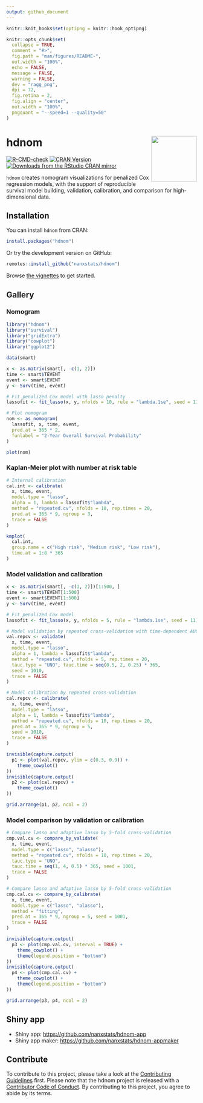 ```yaml
---
output: github_document
---
```


<!-- README.md is generated from README.Rmd. Please edit that file -->

```r
knitr::knit_hooks$set(optipng = knitr::hook_optipng)

knitr::opts_chunk$set(
  collapse = TRUE,
  comment = "#>",
  fig.path = "man/figures/README-",
  out.width = "100%",
  echo = FALSE,
  message = FALSE,
  warning = FALSE,
  dev = "ragg_png",
  dpi = 72,
  fig.retina = 2,
  fig.align = "center",
  out.width = "100%",
  pngquant = "--speed=1 --quality=50"
)
```

# hdnom <img src="man/figures/logo.png" align="right" width="120" />

<!-- badges: start -->
[![R-CMD-check](https://github.com/nanxstats/hdnom/actions/workflows/R-CMD-check.yaml/badge.svg)](https://github.com/nanxstats/hdnom/actions/workflows/R-CMD-check.yaml)
[![CRAN Version](https://www.r-pkg.org/badges/version/hdnom)](https://cran.r-project.org/package=hdnom)
[![Downloads from the RStudio CRAN mirror](https://cranlogs.r-pkg.org/badges/hdnom)](https://cranlogs.r-pkg.org/badges/hdnom)
<!-- badges: end -->

`hdnom` creates nomogram visualizations for penalized Cox regression models, with the support of reproducible survival model building, validation, calibration, and comparison for high-dimensional data.

## Installation

You can install `hdnom` from CRAN:

```r
install.packages("hdnom")
```

Or try the development version on GitHub:

```r
remotes::install_github("nanxstats/hdnom")
```

Browse [the vignettes](https://nanx.me/hdnom/articles/) to get started.

## Gallery

### Nomogram

```r
library("hdnom")
library("survival")
library("gridExtra")
library("cowplot")
library("ggplot2")

data(smart)

x <- as.matrix(smart[, -c(1, 2)])
time <- smart$TEVENT
event <- smart$EVENT
y <- Surv(time, event)

# Fit penalized Cox model with lasso penalty
lassofit <- fit_lasso(x, y, nfolds = 10, rule = "lambda.1se", seed = 11)

# Plot nomogram
nom <- as_nomogram(
  lassofit, x, time, event,
  pred.at = 365 * 2,
  funlabel = "2-Year Overall Survival Probability"
)

plot(nom)
```

### Kaplan-Meier plot with number at risk table

```r
# Internal calibration
cal.int <- calibrate(
  x, time, event,
  model.type = "lasso",
  alpha = 1, lambda = lassofit$"lambda",
  method = "repeated.cv", nfolds = 10, rep.times = 20,
  pred.at = 365 * 9, ngroup = 3,
  trace = FALSE
)

kmplot(
  cal.int,
  group.name = c("High risk", "Medium risk", "Low risk"),
  time.at = 1:8 * 365
)
```

### Model validation and calibration

```r
x <- as.matrix(smart[, -c(1, 2)])[1:500, ]
time <- smart$TEVENT[1:500]
event <- smart$EVENT[1:500]
y <- Surv(time, event)

# Fit penalized Cox model
lassofit <- fit_lasso(x, y, nfolds = 5, rule = "lambda.1se", seed = 11)

# Model validation by repeated cross-validation with time-dependent AUC
val.repcv <- validate(
  x, time, event,
  model.type = "lasso",
  alpha = 1, lambda = lassofit$"lambda",
  method = "repeated.cv", nfolds = 5, rep.times = 20,
  tauc.type = "UNO", tauc.time = seq(0.5, 2, 0.25) * 365,
  seed = 1010,
  trace = FALSE
)

# Model calibration by repeated cross-validation
cal.repcv <- calibrate(
  x, time, event,
  model.type = "lasso",
  alpha = 1, lambda = lassofit$"lambda",
  method = "repeated.cv", nfolds = 10, rep.times = 20,
  pred.at = 365 * 9, ngroup = 5,
  seed = 1010,
  trace = FALSE
)

invisible(capture.output(
  p1 <- plot(val.repcv, ylim = c(0.3, 0.9)) +
    theme_cowplot()
))
invisible(capture.output(
  p2 <- plot(cal.repcv) +
    theme_cowplot()
))

grid.arrange(p1, p2, ncol = 2)
```

### Model comparison by validation or calibration

```r
# Compare lasso and adaptive lasso by 5-fold cross-validation
cmp.val.cv <- compare_by_validate(
  x, time, event,
  model.type = c("lasso", "alasso"),
  method = "repeated.cv", nfolds = 10, rep.times = 20,
  tauc.type = "UNO",
  tauc.time = seq(1, 4, 0.5) * 365, seed = 1001,
  trace = FALSE
)

# Compare lasso and adaptive lasso by 5-fold cross-validation
cmp.cal.cv <- compare_by_calibrate(
  x, time, event,
  model.type = c("lasso", "alasso"),
  method = "fitting",
  pred.at = 365 * 9, ngroup = 5, seed = 1001,
  trace = FALSE
)

invisible(capture.output(
  p3 <- plot(cmp.val.cv, interval = TRUE) +
    theme_cowplot() +
    theme(legend.position = "bottom")
))
invisible(capture.output(
  p4 <- plot(cmp.cal.cv) +
    theme_cowplot() +
    theme(legend.position = "bottom")
))

grid.arrange(p3, p4, ncol = 2)
```

## Shiny app

- Shiny app: <https://github.com/nanxstats/hdnom-app>
- Shiny app maker: <https://github.com/nanxstats/hdnom-appmaker>

## Contribute

To contribute to this project, please take a look at the
[Contributing Guidelines](https://nanx.me/hdnom/CONTRIBUTING.html) first.
Please note that the hdnom project is released with a
[Contributor Code of Conduct](https://nanx.me/hdnom/CODE_OF_CONDUCT.html).
By contributing to this project, you agree to abide by its terms.
